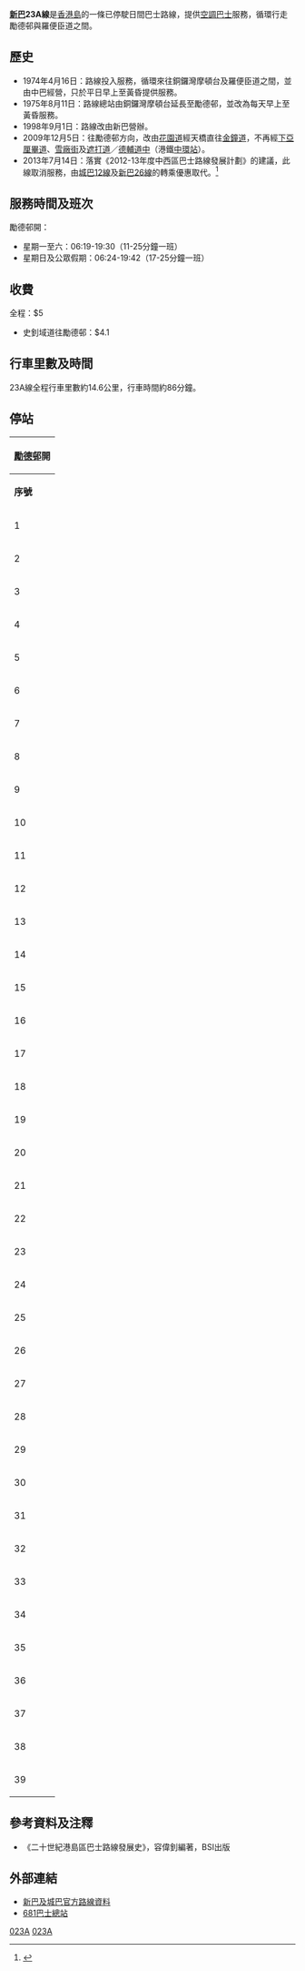 {{Infobox Bus Route 
| image= [[File:NWFB1406_23A.jpg|280px]]
| number=新巴23A線
| operator=[[新世界第一巴士|新世界第一巴士]] 
| garage=
| length=14.6公里
| time=86分鐘
| start=[[勵德邨|勵德邨]]
| via=[[銅鑼灣|銅鑼灣]]、[[灣仔|灣仔]]、[[金鐘|金鐘]]、[[中環|中環]]、[[半山區|半山區]]
| end=[[羅便臣道|羅便臣道]]
| level=0619/0624-1930/1942
| level1=循環線
| frequency=11-25分鐘一班
| Other_route=無
| vehicle=
| Fare=HK$5
| Section_Fare1=無
| Section_Fare2=史釗域道往勵德邨：HK$4.1
| compete=無
| bgcolor=orange
| fontcolor=green
}}
'''[[新巴|新巴]]23A線'''是[[香港島|香港島]]的一條已停駛日間巴士路線，提供[[空調巴士|空調巴士]]服務，循環行走勵德邨與羅便臣道之間。

==歷史==
*1974年4月16日：路線投入服務，循環來往銅鑼灣摩頓台及羅便臣道之間，並由中巴經營，只於平日早上至黃昏提供服務。
*1975年8月11日：路線總站由銅鑼灣摩頓台延長至勵德邨，並改為每天早上至黃昏服務。
*1998年9月1日：路線改由新巴營辦。
*2009年12月5日：往勵德邨方向，改由[[花園道|花園道]]經天橋直往[[金鐘道|金鐘道]]，不再經[[下亞厘畢道|下亞厘畢道]]、[[雪廠街|雪廠街]]及[[遮打道|遮打道]]／[[德輔道中|德輔道中]]（港鐵[[中環站|中環站]]）。
*2013年7月14日：落實《2012-13年度中西區巴士路線發展計劃》的建議，此線取消服務，由[[城巴12線|城巴12線]]及[[新巴26線|新巴26線]]的轉乘優惠取代。<ref>{{cite web|url=http://www.nwstbus.com.hk/tc/uploadedPressRelease/6024_23A_26_27_15C_12_chi.pdf|title=新巴 26、27、15C 號線及城巴 12 號線服務調整，新巴 23A 號線取消服務|publisher=城巴／新巴|date=2013-07-08|access-date=2013-07-10|archive-date=2016-03-04|archive-url=https://web.archive.org/web/20160304110652/http://www.nwstbus.com.hk/tc/uploadedPressRelease/6024_23A_26_27_15C_12_chi.pdf|dead-url=no}}</ref>

==服務時間及班次==
勵德邨開：
*星期一至六：06:19-19:30（11-25分鐘一班）
*星期日及公眾假期：06:24-19:42（17-25分鐘一班）

==收費==
全程：$5
*史釗域道往勵德邨：$4.1
{{fare-remarks|nwfb|fcs=Y}}

==行車里數及時間==
23A線全程行車里數約14.6公里，行車時間約86分鐘。

==停站==
{| class="wikitable" style="text-align: center"
! colspan="3" | [[勵德邨|勵德邨]]開
|-
!'''序號'''!!'''車站名稱'''!!'''位置'''
|-
| 1||colspan=2|[[勵德邨巴士總站|勵德邨巴士總站]]
|-
| 2||勵德邨邨榮樓||[[勵德邨道|勵德邨道]]
|-
| 3||[[利群道|利群道]]||rowspan=2|[[大坑道|大坑道]] 
|-
| 4||[[豪園|豪園]]
|-
| 5||[[香港中央圖書館|香港中央圖書館]]||[[摩頓台|摩頓台]]
|-
| 6||[[希慎廣場|希慎廣場]]||rowspan=6|[[軒尼詩道|軒尼詩道]]
|-
| 7||[[堅拿道東|堅拿道東]]
|-
| 8||[[北海中心|北海中心]]
|-
| 9||[[軒尼詩道官立小學|軒尼詩道官立小學]]
|-
| 10||[[修頓球場|修頓球場]]
|-
| 11||[[衛蘭軒|衛蘭軒]]
|-
| 12||[[太古廣場|太古廣場]]||[[金鐘道|金鐘道]]
|-
| 13||[[香港滙豐總行大廈|匯豐總行大廈]]||[[皇后大道中|皇后大道中]]
|-
| 14||[[蘭桂坊|蘭桂坊]]||[[德己立街|德己立街]]
|-
| 15||colspan="3"|[[擺花街|擺花街]]
|-
| 16||[[舊中區警署|舊中區警署]]||[[荷李活道|荷李活道]]
|-
| 17||[[中央廣場|中央廣場]]||[[亞畢諾道|亞畢諾道]]
|-
| 18||[[香港明愛|明愛中心]]||rowspan=4|[[堅道|堅道]]
|-
| 19||[[孫中山紀念館_(香港)|孫中山紀念館]]
|-
| 20||[[樓梯街|樓梯街]]
|-
| 21||[[西摩道|西摩道]]
|-
| 22||[[寶玉閣|寶玉閣]]||rowspan=3|[[西摩道|西摩道]]
|-
| 23||[[衛城道|衛城道]]
|-
| 24||[[羅便臣道|羅便臣道]]
|-
| 25||[[高主教書院|高主教書院]]||rowspan=2|[[羅便臣道|羅便臣道]]
|-
| 26||[[花園台|花園台]]
|-
| 27||[[香港動植物公園|香港動植物公園]]||rowspan=2|[[花園道|花園道]]
|-
| 28||[[聖約翰座堂|聖約翰座堂]]
|-
| 29||[[金鐘站|金鐘站]]||金鐘道
|-
| 30||[[盧押道|盧押道]]||rowspan=4|軒尼詩道
|-
| 31||[[史釗域道|史釗域道]]
|-
| 32||[[杜老誌道|杜老誌道]]
|-
| 33||[[灣仔消防局|灣仔消防局]]
|-
| 34||[[百德新街|百德新街]]||[[怡和街|怡和街]]
|-
| 35||[[聖保祿醫院_(香港)|聖保祿醫院]]||[[銅鑼灣道|銅鑼灣道]]
|-
| 36||豪園||rowspan=2|大坑道
|-
| 37||[[光明臺|光明臺]]
|-
| 38||勵德邨德全樓||勵德邨道
|-
| 39||colspan=2|勵德邨巴士總站
|}



==參考資料及注釋==
{{Reflist|2}}
*《二十世紀港島區巴士路線發展史》，容偉釗編著，BSI出版

==外部連結==
{{commons category|NWFB Route 23A}}
*[http://www.nwstbus.com.hk/routes/routeinfo.aspx?intLangID=2&searchtype=1&routenumber=23&route=23A&routetype=D&company=7 新巴及城巴官方路線資料] {{Wayback|url=http://www.nwstbus.com.hk/routes/routeinfo.aspx?intLangID=2&searchtype=1&routenumber=23&route=23A&routetype=D&company=7 |date=20160304123915 }}
*[http://www.681busterminal.com/hk-23a.html 681巴士總站] {{Wayback|url=http://www.681busterminal.com/hk-23a.html |date=20180611025103 }}

[[Category:已取消新世界第一巴士路線|023A]]
[[Category:前中華巴士路線|023A]]